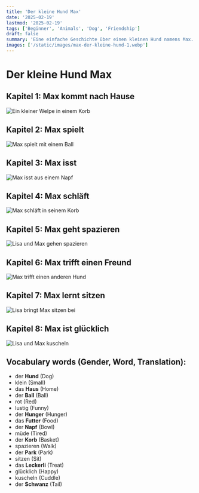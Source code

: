 ```yaml
---
title: 'Der kleine Hund Max'
date: '2025-02-19'
lastmod: '2025-02-19'
tags: ['Beginner', 'Animals', 'Dog', 'Friendship']
draft: false
summary: 'Eine einfache Geschichte über einen kleinen Hund namens Max.'
images: ['/static/images/max-der-kleine-hund-1.webp']
---
```


# Der kleine Hund Max

## Kapitel 1: Max kommt nach Hause

![Ein kleiner Welpe in einem Korb](/static/images/max-der-kleine-hund-1.webp)

<TextToSpeechPlayer
  text='Ein kleiner **Hund** heißt Max. Er ist sehr **klein**. Lisa sagt: "Hallo Max! Du bist jetzt zu **Hause**!"'
  translation='A little **dog** is called Max. He is very **small**. Lisa says: "Hello Max! You are at **home** now!"'
  mp3File="/static/audio/der-kleine-hund-max-1.mp3"
/>

## Kapitel 2: Max spielt

![Max spielt mit einem Ball](/static/images/max-der-kleine-hund-2.webp)

<TextToSpeechPlayer
  text='Max spielt mit einem **Ball**. Der Ball ist **rot**. Max bellt: "Wau wau!" Lisa lacht: "Max, du bist so **lustig**!"'
  translation='Max plays with a **ball**. The ball is **red**. Max barks: "Woof woof!" Lisa laughs: "Max, you are so **funny**!"'
  mp3File="/static/audio/der-kleine-hund-max-2.mp3"
/>

## Kapitel 3: Max isst

![Max isst aus einem Napf](/static/images/max-der-kleine-hund-3.webp)

<TextToSpeechPlayer
  text='Max hat **Hunger**. Er isst **Futter** aus einem **Napf**. Lisa sagt: "Guten Appetit, Max!" Max isst schnell.'
  translation='Max is **hungry**. He eats **food** from a **bowl**. Lisa says: "Enjoy your meal, Max!" Max eats quickly.'
  mp3File="/static/audio/der-kleine-hund-max-3.mp3"
/>

## Kapitel 4: Max schläft

![Max schläft in seinem Korb](/static/images/max-der-kleine-hund-4.webp)

<TextToSpeechPlayer
  text='Max ist **müde**. Er schläft in seinem **Korb**. Lisa sagt: "Schlaf gut, kleiner Max!" Max schnarcht leise.'
  translation='Max is **tired**. He sleeps in his **basket**. Lisa says: "Sleep well, little Max!" Max snores quietly.'
  mp3File="/static/audio/der-kleine-hund-max-4.mp3"
/>

## Kapitel 5: Max geht spazieren

![Lisa und Max gehen spazieren](/static/images/max-der-kleine-hund-5.webp)

<TextToSpeechPlayer
  text='Lisa und Max gehen **spazieren**. Sie gehen im **Park**. Lisa sagt: "Komm, Max! Lauf!" Max rennt schnell.'
  translation='Lisa and Max go for a **walk**. They go in the **park**. Lisa says: "Come on, Max! Run!" Max runs fast.'
  mp3File="/static/audio/der-kleine-hund-max-5.mp3"
/>

## Kapitel 6: Max trifft einen Freund

![Max trifft einen anderen Hund](/static/images/max-der-kleine-hund-6.webp)

<TextToSpeechPlayer
  text='Max trifft einen anderen **Hund**. Der andere Hund heißt Bello. Bello bellt: "Wau!" Max bellt zurück: "Wau!"'
  translation='Max meets another **dog**. The other dog is called Bello. Bello barks: "Woof!" Max barks back: "Woof!"'
  mp3File="/static/audio/der-kleine-hund-max-6.mp3"
/>

## Kapitel 7: Max lernt sitzen

![Lisa bringt Max sitzen bei](/static/images/max-der-kleine-hund-7.webp)

<TextToSpeechPlayer
  text='Lisa bringt Max **sitzen** bei. Lisa sagt: "Max, sitz!" Max sitzt. Lisa gibt Max ein **Leckerli**. "Bravo, Max!"'
  translation='Lisa teaches Max to **sit**. Lisa says: "Max, sit!" Max sits. Lisa gives Max a **treat**. "Bravo, Max!"'
  mp3File="/static/audio/der-kleine-hund-max-7.mp3"
/>

## Kapitel 8: Max ist glücklich

![Lisa und Max kuscheln](/static/images/max-der-kleine-hund-8.webp)

<TextToSpeechPlayer
  text='Max ist sehr **glücklich**. Lisa und Max **kuscheln**. Lisa sagt: "Ich liebe dich, Max!" Max wedelt mit dem **Schwanz**.'
  translation='Max is very **happy**. Lisa and Max **cuddle**. Lisa says: "I love you, Max!" Max wags his **tail**.'
  mp3File="/static/audio/der-kleine-hund-max-8.mp3"
/>

## Vocabulary words (Gender, Word, Translation):

- der **Hund** (Dog)
- klein (Small)
- das **Haus** (Home)
- der **Ball** (Ball)
- rot (Red)
- lustig (Funny)
- der **Hunger** (Hunger)
- das **Futter** (Food)
- der **Napf** (Bowl)
- müde (Tired)
- der **Korb** (Basket)
- spazieren (Walk)
- der **Park** (Park)
- sitzen (Sit)
- das **Leckerli** (Treat)
- glücklich (Happy)
- kuscheln (Cuddle)
- der **Schwanz** (Tail)
